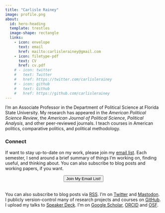 ```yaml
---
title: "Carlisle Rainey"
image: profile.png
about:
  id: hero-heading
  template: trestles
  image-shape: rectangle
  links:
    - icon: envelope
      text: email
      href: mailto:carlislerainey@gmail.com
    - icon: filetype-pdf
      text: CV
      href: cv.pdf
    # - icon: twitter
    #   text: Twitter
    #   href: https://twitter.com/carlislerainey
    # - icon: github
    #   text: Github
    #   href: https://github.com/carlislerainey
---
```


::: {#hero-heading}

I'm an Associate Professor in the Department of Political Science at Florida State University. My research has appeared in the *American Political Science Review*, the *American Journal of Political Science*, *Political Analysis*, and other peer-reviewed journals. I teach courses in American politics, comparative politics, and political methodology.

### Connect 

If want to stay up-to-date on my work, please join my [email list](email-list/). Each semester, I send around a brief summary of things I'm working on, finding useful, and thinking about. You can also subscribe to blog posts and working papers, if you want.

```{=html}
<div style="display: flex; justify-content: center;">
  <a href="/email-list/">
    <button type="button" class="btn btn-success"> <i class="bi bi-rocket-takeoff-fill"></i></i> Join My Email List!</button>
  </a>
</div>
<br>
```
You can also subscribe to blog posts via <a href="/blog/index.xml">RSS</a>. I'm on [Twitter](https://twitter.com/carlislerainey) and [Mastodon](https://twitter.com/carlislerainey). I publicly version-control many of research projects and courses on [GitHub](https://github.com/carlislerainey). I upload my talks to [Speaker Deck](https://speakerdeck.com/carlislerainey). I'm on [Google Scholar](https://scholar.google.com/citations?user=otXLf3wAAAAJ&hl=en), [ORCID](https://orcid.org/0000-0002-8728-4696) and [OSF](https://osf.io/ewbyc/).

:::